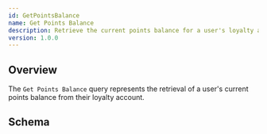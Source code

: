 ```yaml
---
id: GetPointsBalance
name: Get Points Balance
description: Retrieve the current points balance for a user's loyalty account.
version: 1.0.0
---
```


## Overview

The `Get Points Balance` query represents the retrieval of a user's current points balance from their loyalty account.

<NodeGraph />

## Schema

<SchemaViewer file="schema.json" id="json-schema" />